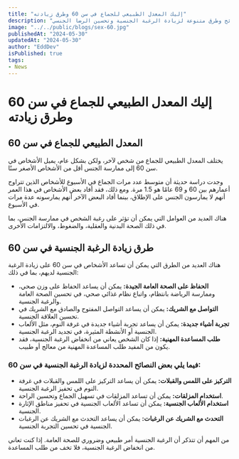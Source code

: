 ```yaml
---
title: "إليك المعدل الطبيعي للجماع في سن 60 وطرق زيادته"
description: "تتناول هذه المقالة المعدل الطبيعي للجماع للأشخاص في سن الستين، والذي يبلغ في المتوسط 1.5 مرة في الأسبوع، وتقدم نصائح وطرق متنوعة لزيادة الرغبة الجنسية وتحسين الرضا الجنسي."
image: "../../public/blogs/sex-60.jpg"
publishedAt: "2024-05-30"
updatedAt: "2024-05-30"
author: "EddDev"
isPublished: true
tags:
- News
---
```


# إليك المعدل الطبيعي للجماع في سن 60 وطرق زيادته

## المعدل الطبيعي للجماع في سن 60

يختلف المعدل الطبيعي للجماع من شخص لآخر، ولكن بشكل عام، يميل الأشخاص في سن 60 إلى ممارسة الجنس أقل من الأشخاص الأصغر سنًا.

وجدت دراسة حديثة أن متوسط ​​عدد مرات الجماع في الأسبوع للأشخاص الذين تتراوح أعمارهم بين 60 و 69 عامًا هو 1.5 مرة. ومع ذلك، فقد أفاد بعض الأشخاص في هذا العمر أنهم لا يمارسون الجنس على الإطلاق، بينما أفاد البعض الآخر أنهم يمارسونه عدة مرات في الأسبوع.

هناك العديد من العوامل التي يمكن أن تؤثر على رغبة الشخص في ممارسة الجنس، بما في ذلك الصحة البدنية والعقلية، والضغوط، والالتزامات الأخرى.

## طرق زيادة الرغبة الجنسية في سن 60

هناك العديد من الطرق التي يمكن أن تساعد الأشخاص في سن 60 على زيادة الرغبة الجنسية لديهم، بما في ذلك:

- **الحفاظ على الصحة العامة الجيدة:** يمكن أن يساعد الحفاظ على وزن صحي، وممارسة الرياضة بانتظام، واتباع نظام غذائي صحي، في تحسين الصحة العامة والرغبة الجنسية.
- **التواصل مع الشريك:** يمكن أن يساعد التواصل المفتوح والصادق مع الشريك في تحسين العلاقة الجنسية.
- **تجربة أشياء جديدة:** يمكن أن يساعد تجربة أشياء جديدة في غرفة النوم، مثل الألعاب الجنسية أو الأنشطة المثيرة، في تجديد الرغبة الجنسية.
- **طلب المساعدة المهنية:** إذا كان الشخص يعاني من انخفاض الرغبة الجنسية، فقد يكون من المفيد طلب المساعدة المهنية من معالج أو طبيب.

### فيما يلي بعض النصائح المحددة لزيادة الرغبة الجنسية في سن 60:

- **التركيز على اللمس والقبلات:** يمكن أن يساعد التركيز على اللمس والقبلات في غرفة النوم في تحفيز الرغبة الجنسية.
- **استخدام المزلقات:** يمكن أن تساعد المزلقات في تسهيل الجماع وتحسين الراحة.
- **استخدام الألعاب الجنسية:** يمكن أن تساعد الألعاب الجنسية في تحفيز مناطق الإثارة الجنسية.
- **التحدث مع الشريك عن الرغبات:** يمكن أن يساعد التحدث مع الشريك عن الرغبات الجنسية في تحسين التجربة الجنسية.

من المهم أن تتذكر أن الرغبة الجنسية أمر طبيعي وضروري للصحة العامة. إذا كنت تعاني من انخفاض الرغبة الجنسية، فلا تخف من طلب المساعدة.
